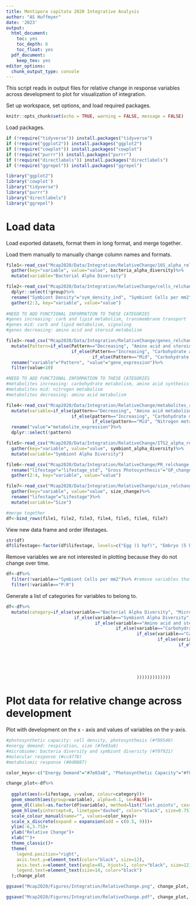 ```yaml
---
title: Montipora capitata 2020 Integrative Analysis  
author: "AS Huffmyer"
date: '2023'
output:
  html_document:
    toc: yes
    toc_depth: 6
    toc_float: yes
  pdf_document:
    keep_tex: yes
editor_options: 
  chunk_output_type: console
---
```


This script reads in output files for relative change in response variables across development to plot for visualization of integration.  

Set up workspace, set options, and load required packages.    
```r
knitr::opts_chunk$set(echo = TRUE, warning = FALSE, message = FALSE)
```

Load packages.  

```r
if (!require("tidyverse")) install.packages("tidyverse")
if (!require("ggplot2")) install.packages("ggplot2")
if (!require("cowplot")) install.packages("cowplot")
if (!require("purrr")) install.packages("purrr")
if (!require("directlabels")) install.packages("directlabels")
if (!require("ggrepel")) install.packages("ggrepel")

library("ggplot2")
library('cowplot')
library("tidyverse")
library("purrr")
library("directlabels")
library("ggrepel")
```

# Load data  

Load exported datasets, format them in long format, and merge together.  

Load them manually to manually change column names and formats.  
```r
file1<-read_csv("Mcap2020/Data/Integration/RelativeChange/16S_alpha_relchange.csv")%>%
  gather(key="variable", value="value", bacteria_alpha_diversity)%>%
  mutate(variable="Bacterial Alpha Diversity")

file2<-read_csv("Mcap2020/Data/Integration/RelativeChange/cells_relchange.csv")%>%
  dplyr::select(!group)%>%
  rename("Symbiont Density"="sym_density_ind", "Symbiont Cells per mm2"="sym_density_mm")%>%
  gather(2:3, key="variable", value="value")
  
#NEED TO ADD FUNCTIONAL INFORMATION TO THESE CATEGORIES 
#genes increasing: carb and lipid metabolism, transmembrane transport
#genes mid: carb and lipid metabolism, signaling
#genes decreasing: amino acid and steroid metabolism

file3<-read_csv("Mcap2020/Data/Integration/RelativeChange/genes_relchange.csv")%>%
  mutate(Pattern=if_else(Pattern=="Decreasing", "Amino acid and steroid metabolism", 
                         if_else(Pattern=="Increasing", "Carbohydrate and lipid metabolism, transmembrane transport", 
                                 if_else(Pattern=="Mid", "Carbohydrate and lipid metabolism, signaling", "NA"))))%>%
  rename("variable"="Pattern", "value"="gene_expression")%>%
  filter(value<10)

#NEED TO ADD FUNCTIONAL INFORMATION TO THESE CATEGORIES 
#metabolites increasing: carbohydrate metabolism, amino acid synthesis
#metabolites mid: nitrogen metabolism
#metabolites decreasing: amino acid metabolism

file4<-read_csv("Mcap2020/Data/Integration/RelativeChange/metabolites_relchange.csv")%>%
  mutate(variable=if_else(pattern=="Decreasing", "Amino acid metabolism", 
                         if_else(pattern=="Increasing", "Carbohydrate metabolism, amino acid synthesis", 
                                 if_else(pattern=="Mid", "Nitrogen metabolism", "NA"))))%>%
  rename("value"="metabolite_expression")%>%
  dplyr::select(!pattern)

file5<-read_csv("Mcap2020/Data/Integration/RelativeChange/ITS2_alpha_relchange.csv")%>%
  gather(key="variable", value="value", symbiont_alpha_diversity)%>%
  mutate(variable="Symbiont Alpha Diversity")

file6<-read_csv("Mcap2020/Data/Integration/RelativeChange/PR_relchange.csv")%>%
  rename("lifestage"="lifestage_std", "Gross Photosynthesis"="GP_change", "Respiration"="R_change", "P:R"="ratio_change")%>%
  gather(2:4, key="variable", value="value")

file7<-read_csv("Mcap2020/Data/Integration/RelativeChange/size_relchange.csv")%>%
  gather(key="variable", value="value", size_change)%>%
  rename("lifestage"="Lifestage")%>%
  mutate(variable="Size")

#merge together 
df<-bind_rows(file1, file2, file3, file4, file5, file6, file7)
```

View new data frame and order lifestages. 
```r
str(df)
df$lifestage<-factor(df$lifestage, levels=c("Egg (1 hpf)", "Embryo (5 hpf)", "Embryo (38 hpf)", "Embryo (65 hpf)", "Larvae (93 hpf)", "Larvae (163 hpf)", "Larvae (183 hpf)", "Larvae (231 hpf)", "Metamorphosed Polyp (183 hpf)", "Metamorphosed Polyp (231 hpf)", "Attached Recruit (183 hpf)", "Attached Recruit (231 hpf)", "Attached Recruit (255 hpf)"))

```

Remove variables we are not interested in plotting because they do not change over time.  
```r
df<-df%>%
  filter(!variable=="Symbiont Cells per mm2")%>% #remove variables that are not useful for visualization 
  filter(!variable=="P:R")
```

Generate a list of categories for variables to belong to. 

```r
df<-df%>%
  mutate(category=if_else(variable=="Bacterial Alpha Diversity", "Microbiome Diversity", 
                          if_else(variable=="Symbiont Alpha Diversity", "Microbiome Diversity", 
                                  if_else(variable=="Amino acid and steroid metabolism", "Molecular Response", 
                                          if_else(variable=="Carbohydrate and lipid metabolism, transmembrane transport", "Molecular Response",
                                                  if_else(variable=="Carbohydrate and lipid metabolism, signaling", "Molecular Response",
                                                          if_else(variable=="Amino acid metabolism", "Metabolomic Response",
                                                                  if_else(variable=="Carbohydrate metabolism, amino acid synthesis", "Metabolomic Response",
                                                                          if_else(variable=="Nitrogen metabolism", "Metabolomic Response",
                                                                                  if_else(variable=="Gross Photosynthesis", "Photosynthetic Capacity",
                                                                                          if_else(variable=="Symbiont Density", "Photosynthetic Capacity",
                                                                                                  if_else(variable=="Respiration", "Energy Demand",
                                                                                                          if_else(variable=="Size", "Energy Demand", "NA"
                                                  )))))))))))))
```


# Plot data for relative change across development  

Plot with development on the x - axis and values of variables on the y-axis.  

```r
#photosynthetic capacity: cell density, photosynthesis (#f89540)
#energy demand: respiration, size (#7e03a8)
#microbiome: bacteria diversity and symbiont diversity (#f0f921)
#molecular response (#cc4778)
#metabolomic response (#0d0887)

color_keys<-c("Energy Demand"="#7e03a8", "Photosynthetic Capacity"="#f89540", "Microbiome Diversity"="darkgray", "Molecular Response"="#cc4778", "Metabolomic Response"="#0d0887")

change_plot<-df%>%
  
  ggplot(aes(x=lifestage, y=value, colour=category))+
  geom_smooth(aes(group=variable), alpha=0.1, se=FALSE)+
  geom_dl(label=as.factor(df$variable), method=list("last.points", cex=0.85, hjust=-0.05), inherit.aes=T)+
  geom_hline(yintercept=0, linetype="dashed", color="black", size=0.75)+
  scale_colour_manual(name="", values=color_keys)+
  scale_x_discrete(expand = expansion(add = c(0.5, 9)))+
  ylim(-6,3.75)+
  ylab("Relative Change")+
  xlab("")+
  theme_classic()+
  theme(
    legend.position="right",
    axis.text.y=element_text(color="black", size=12),
    axis.text.x=element_text(angle=45, hjust=1, color="black", size=12), 
    legend.text=element_text(size=14, color="black")
  );change_plot

ggsave("Mcap2020/Figures/Integration/RelativeChange.png", change_plot, width=12, height=7, dpi=300)

ggsave("Mcap2020/Figures/Integration/RelativeChange.pdf", change_plot, width=12, height=7, dpi=300)
```

